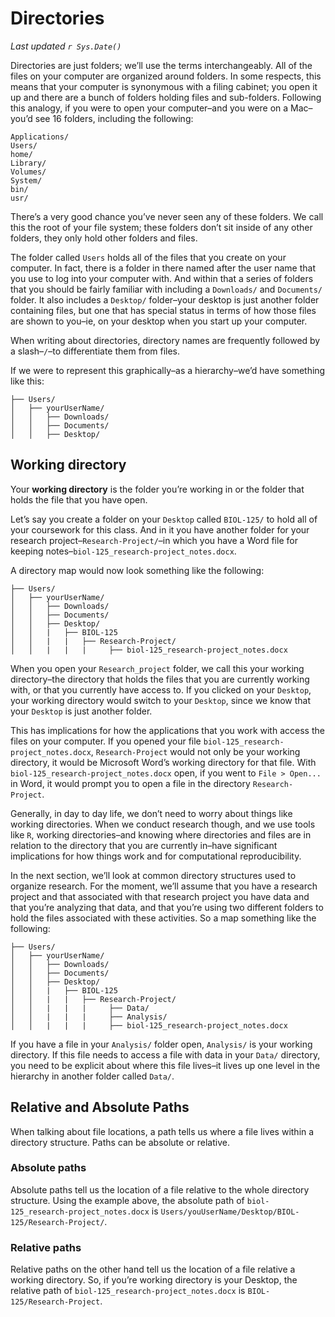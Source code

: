 # Directories

*Last updated `r Sys.Date()`*

Directories are just folders; we'll use the terms interchangeably. All of the files on your computer are organized around folders. In some respects, this means that your computer is synonymous with a filing cabinet; you open it up and there are a bunch of folders holding files and sub-folders. Following this analogy, if you were to open your computer--and you were on a Mac--you'd see 16 folders, including the following:

```
Applications/
Users/
home/
Library/
Volumes/
System/
bin/
usr/
```

There's a very good chance you've never seen any of these folders. We call this the root of your file system; these folders don't sit inside of any other folders, they only hold other folders and files.

The folder called `Users` holds all of the files that you create on your computer. In fact, there is a folder in there named after the user name that you use to log into your computer with. And within that a series of folders that you should be fairly familiar with including a `Downloads/` and `Documents/` folder. It also includes a `Desktop/` folder--your desktop is just another folder containing files, but one that has special status in terms of how those files are shown to you--ie, on your desktop when you start up your computer.

<div class = "note">
When writing about directories, directory names are frequently followed by a slash--`/`--to differentiate them from files.
</div>

If we were to represent this graphically--as a hierarchy--we'd have something like this:

```
├── Users/
│   ├── yourUserName/
│   │   ├── Downloads/
│   │   ├── Documents/
│   │   ├── Desktop/
```

## Working directory

Your **working directory** is the folder you're working in or the folder that holds the file that you have open.

Let's say you create a folder on your `Desktop` called `BIOL-125/` to hold all of your coursework for this class. And in it you have another folder for your research project--`Research-Project/`--in which you have a Word file for keeping notes--`biol-125_research-project_notes.docx`.

A directory map would now look something like the following:

```
├── Users/
│   ├── yourUserName/
│   │   ├── Downloads/
│   │   ├── Documents/
│   │   ├── Desktop/
│   │   |   ├── BIOL-125
│   │   |   |   ├── Research-Project/
│   │   |   |   |     ├── biol-125_research-project_notes.docx
```

When you open your `Research_project` folder, we call this your working directory--the directory that holds the files that you are currently working with, or that you currently have access to. If you clicked on your `Desktop`, your working directory would switch to your `Desktop`, since we know that your `Desktop` is just another folder.

This has implications for how the applications that you work with access the files on your computer. If you opened your file `biol-125_research-project_notes.docx`, `Research-Project` would not only be your working directory, it would be Microsoft Word's working directory for that file. With `biol-125_research-project_notes.docx` open, if you went to `File > Open...` in Word, it would prompt you to open a file in the directory `Research-Project`.

Generally, in day to day life, we don't need to worry about things like working directories. When we conduct research though, and we use tools like `R`, working directories--and knowing where directories and files are in relation to the directory that you are currently in--have significant implications for how things work and for computational reproducibility.

In the next section, we'll look at common directory structures used to organize research. For the moment, we'll assume that you have a research project and that associated with that research project you have data and that you're analyzing that data, and that you're using two different folders to hold the files associated with these activities. So a map something like the following:

```
├── Users/
│   ├── yourUserName/
│   │   ├── Downloads/
│   │   ├── Documents/
│   │   ├── Desktop/
│   │   |   ├── BIOL-125
│   │   |   |   ├── Research-Project/
│   │   |   |   |     ├── Data/
│   │   |   |   |     ├── Analysis/
│   │   |   |   |     ├── biol-125_research-project_notes.docx
```

If you have a file in your `Analysis/` folder open, `Analysis/` is your working directory. If this file needs to access a file with data in your `Data/` directory, you need to be explicit about where this file lives--it lives up one level in the hierarchy in another folder called `Data/`.

## Relative and Absolute Paths

When talking about file locations, a path tells us where a file lives within a directory structure. Paths can be absolute or relative.

### Absolute paths

Absolute paths tell us the location of a file relative to the whole directory structure. Using the example above, the absolute path of `biol-125_research-project_notes.docx` is `Users/youUserName/Desktop/BIOL-125/Research-Project/`.

### Relative paths

Relative paths on the other hand tell us the location of a file relative a working directory. So, if you're working directory is your Desktop, the relative path of `biol-125_research-project_notes.docx` is `BIOL-125/Research-Project`.